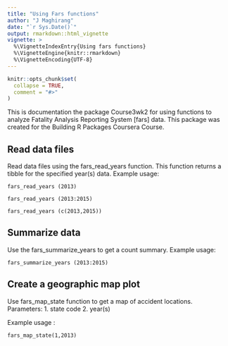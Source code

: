 ```yaml
---
title: "Using Fars functions"
author: "J Maghirang"
date: "`r Sys.Date()`"
output: rmarkdown::html_vignette
vignette: >
  %\VignetteIndexEntry{Using fars functions}
  %\VignetteEngine{knitr::rmarkdown}
  %\VignetteEncoding{UTF-8}
---
```


```r
knitr::opts_chunk$set(
  collapse = TRUE,
  comment = "#>"
)
```

This is documentation the package Course3wk2 for using functions to analyze Fatality Analysis Reporting System [fars] data.  This package was created for the Building R Packages Coursera Course.   


## Read data files
Read data files using the fars_read_years function.  This function returns a tibble for the specified year(s) data.
Example usage:

`fars_read_years (2013)`

`fars_read_years (2013:2015)`

`fars_read_years (c(2013,2015))`

## Summarize data
Use the fars_summarize_years to get a count summary. 
Example usage:

` fars_summarize_years (2013:2015)`

## Create a geographic map plot
Use fars_map_state function to get a map of accident locations.  Parameters: 
  1. state code
  2. year(s)
  
Example usage :

`fars_map_state(1,2013)`

